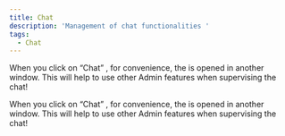 ```yaml
---
title: Chat
description: 'Management of chat functionalities '
tags:
  - Chat
---
```


When you click on “Chat” , for convenience, the is opened in another window. This will help to use other Admin features when supervising the chat!

When you
click on “Chat” , for convenience, the is opened in another window. This will
help to use other Admin features when supervising the chat!
